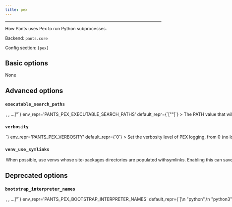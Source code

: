 ```yaml
---
title: pex
---
```



---

How Pants uses Pex to run Python subprocesses.

Backend: <span className="color--primary">`pants.core`</span>

Config section: <span className="color--primary">`[pex]`</span>

<span className={styles.options}>

## Basic options

None

## Advanced options

### `executable_search_paths`

<Option
  cli_repr={`--pex-executable-search-paths="[<binary-paths>, <binary-paths>, ...]"`}
  env_repr='PANTS_PEX_EXECUTABLE_SEARCH_PATHS'
  default_repr={`["<PATH>"]`}
>

The PATH value that will be used by the PEX subprocess and any subprocesses it spawns.

The special string &quot;&lt;PATH&gt;&quot; will expand to the contents of the PATH env var.

</Option>

### `verbosity`

<Option
  cli_repr={`--pex-verbosity=<int>`}
  env_repr='PANTS_PEX_VERBOSITY'
  default_repr={`0`}
>

Set the verbosity level of PEX logging, from 0 (no logging) up to 9 (max logging).

</Option>

### `venv_use_symlinks`

<Option
  cli_repr={`--[no-]pex-venv-use-symlinks`}
  env_repr='PANTS_PEX_VENV_USE_SYMLINKS'
  default_repr={`False`}
>

When possible, use venvs whose site-packages directories are populated withsymlinks.

Enabling this can save space in the `--named-caches-dir` directory and lead to slightly faster execution times for Pants Python goals. Some distributions do not work with symlinked venvs though, so you may not be able to enable this optimization as a result.

</Option>

## Deprecated options

### `bootstrap_interpreter_names`

<Option
  cli_repr={`--pex-bootstrap-interpreter-names="[<bootstrap-python-names>, <bootstrap-python-names>, ...]"`}
  env_repr='PANTS_PEX_BOOTSTRAP_INTERPRETER_NAMES'
  default_repr={`[\n  "python",\n  "python3",\n  "python2"\n]`}
  removal_version='2.10.0.dev0'
  removal_hint={'Moved to `[python-bootstrap] names`.'}
>

The names of Python binaries to search for to bootstrap PEX files with.

This does not impact which Python interpreter is used to run your code, only what is used to run the PEX tool. See the `interpreter_search_paths` option in `[python]` to influence where interpreters are searched for.

</Option>

</span>
